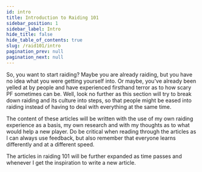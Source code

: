 ```yaml
---
id: intro
title: Introduction to Raiding 101
sidebar_position: 1
sidebar_label: Intro
hide_title: false
hide_table_of_contents: true
slug: /raid101/intro
pagination_prev: null
pagination_next: null
---
```


So, you want to start raiding? Maybe you are already raiding, but you have no idea what you were getting yourself into. Or maybe, you've already been yelled at by people and have experienced firsthand terror as to how scary PF sometimes can be. Well, look no further as this section will try to break down raiding and its culture into steps, so that people might be eased into raiding instead of having to deal with everything at the same time.

The content of these articles will be written with the use of my own raiding experience as a basis, my own research and with my thoughts as to what would help a new player. Do be critical when reading through the articles as I can always use feedback, but also remember that everyone learns differently and at a different speed.

The articles in raiding 101 will be further expanded as time passes and whenever I get the inspiration to write a new article. 